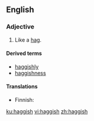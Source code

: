 ==English==

===Adjective===
{{en-adj}}

# Like a [[hag]].

====Derived terms====
* [[haggishly]]
* [[haggishness]]

====Translations====
{{trans-top|like a hag}}
* Finnish: {{t|fi|ämmämäinen}}
{{trans-mid}}
{{trans-bottom}}

[[ku:haggish]]
[[vi:haggish]]
[[zh:haggish]]
